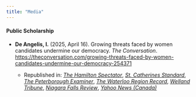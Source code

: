 ```yaml
---
title: "Media"
---
```


####  Public Scholarship

<div style="text-align: left"> -  **De Angelis, I.** (2025, April 16). Growing threats faced by women candidates undermine our democracy. *The Conversation*. [https://theconversation.com/growing-threats-faced-by-women-candidates-undermine-our-democracy-254371](https://theconversation.com/growing-threats-faced-by-women-candidates-undermine-our-democracy-254371)
 
    - Republished in: [*The Hamilton Spectator*](https://www.thespec.com/opinion/contributors/growing-threats-faced-by-women-candidates-undermine-our-democracy/article_1fbe7ffa-78b9-53bb-b824-59db325ae1f8.html), [*St. Catherines Standard*](https://www.stcatharinesstandard.ca/opinion/contributors/growing-threats-faced-by-women-candidates-undermine-our-democracy/article_450e9927-0ba7-5874-b780-5f78e1e87b55.htm), [*The Peterborough Examiner*](https://www.thepeterboroughexaminer.com/opinion/contributors/growing-threats-faced-by-women-candidates-undermine-our-democracy/article_287d3d90-319a-5eff-b0a9-4f833830d3db.html), [*The Waterloo Region Record*](https://www.therecord.com/opinion/contributors/growing-threats-faced-by-women-candidates-undermine-our-democracy/article_669e7996-7f15-5cf9-8a44-75aa5dae4797.html), [*Welland Tribune*](https://www.wellandtribune.ca/opinion/contributors/growing-threats-faced-by-women-candidates-undermine-our-democracy/article_09f180c9-4dce-593b-aabc-ddf186d141fc.html), [*Niagara Falls Review*](https://www.niagarafallsreview.ca/opinion/contributors/growing-threats-faced-by-women-candidates-undermine-our-democracy/article_c58dc5ca-c2e3-5a2d-ba8f-f66efa36205d.html), [*Yahoo News (Canada)*](https://ca.news.yahoo.com/growing-threats-faced-women-candidates-203924922.html)
